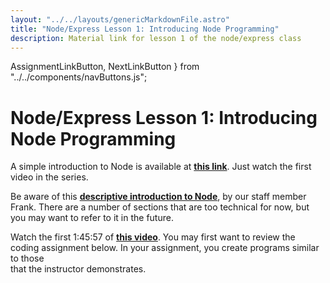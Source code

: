 ```yaml
---
layout: "../../layouts/genericMarkdownFile.astro"
title: "Node/Express Lesson 1: Introducing Node Programming"
description: Material link for lesson 1 of the node/express class
---
```


  AssignmentLinkButton,
  NextLinkButton
} from "../../components/navButtons.js";

# Node/Express Lesson 1: Introducing Node Programming

A simple introduction to Node is available at **[this link](https://www.youtube.com/watch?v=uVwtVBpw7RQ)**. Just watch the first video in the series.

Be aware of this **[descriptive introduction to Node](https://medium.com/@frankstepanski/beginning-node-and-express-3482238c5c94)**, by our staff member Frank. There are a number of sections that are too technical for now, but you may want to refer to it in the future.

Watch the first 1:45:57 of **[this video](https://www.youtube.com/watch?v=Oe421EPjeBE)**. You may first want to review the coding assignment below. In your assignment, you create programs similar to those  
that the instructor demonstrates.

<div className="flex justify-evenly">
  <AssignmentLinkButton link="/node-express/lesson1-a1" />
  <NextLinkButton link="/node-express/lesson2-m1" />
</div>

